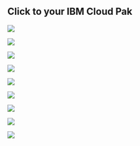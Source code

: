

## Click to your IBM Cloud Pak

<Row>

<Column colLg={4} colMd={4} noGutterMdLeft>
<ArticleCard
    color="dark"
    title="Cloud Pak for Applications"
    href="/apps/cp4a_overview/"
    >

![](../images/cp4apps2-blue.png)

</ArticleCard>
</Column>

<Column colLg={4} colMd={4} noGutterMdLeft>
<ArticleCard
    color="dark"
    title="Cloud Pak for Automation"
    href="/automation/introduction/"
    >

![](../images/cp4auto2-blue.png)

</ArticleCard>

</Column>

<Column colLg={4} colMd={4} noGutterMdLeft>
<ArticleCard
    color="dark"
    title="Cloud Pak for Integration"
    href="/integration/introduction/"
    >

![](../images/cp4int2-blue.png)

</ArticleCard>
</Column>
</Row>

<Row>

<Column colLg={4} colMd={4} noGutterMdLeft>
<ArticleCard
    color="dark"
    title="Cloud Pak for Multicloud Management"
    href="/mcm/cp4mcm_introduction/"
    >

![](../images/cp4mcm2-blue.png)

</ArticleCard>

</Column>

<Column colLg={4} colMd={4} noGutterMdLeft>
<ArticleCard
    color="dark"
    title="Cloud Pak for Security"
    href="/security/introduction/"
    >

![](../images/cp4sec2-blue.png)

</ArticleCard>

</Column>

<Column colLg={4} colMd={4} noGutterMdLeft>
<ArticleCard
    color="dark"
    title="Multiple Cloud Pak Implementation"
    href="/multipak/multipak_overview/"
    >

![](../images/cpmult2-blue.png)

</ArticleCard>

</Column>

</Row>

<Row>

<Column colLg={4} colMd={4} noGutterMdLeft>
<ArticleCard
    color="dark"
    title="OpenShift Platform Installation"
    href="/ocp/introduction/"
    >

![](../images/rh-ocp2.jpg)

</ArticleCard>
</Column>

<Column colLg={4} colMd={4} noGutterMdLeft>
<ArticleCard
    color="dark"
    title="OpenShift Platform Day 2"
    href="/day2/Introduction/"
    >

![](../images/csmo_ai.png)

</ArticleCard>
</Column>

<Column colLg={4} colMd={4} noGutterMdLeft>
<ArticleCard
    color="dark"
    title="What's New"
    href="/news/"
    >

![](../images/newsextra2.jpg)

</ArticleCard>
</Column>
</Row>
